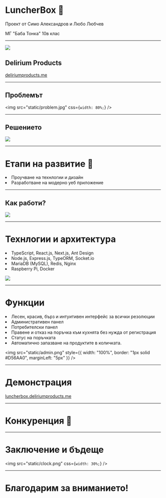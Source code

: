 
# LuncherBox 🥩

<Head>
  <title>LuncherBox</title>
</Head>

Проект от Симо Александров и Любо Любчев

МГ "Баба Тонка" 10в клас

---

![](static/dpnobg.png)

<div
  css={`
    text-align: center;
  `}
>
  <h2>Delirium Products</h2>
  <a href="https://deliriumproducts.me">deliriumproducts.me</a>

</div>

---


## Проблемът

<img
  src="static/problem.jpg"
  css={`
    width: 80%;
  `}
/>

---


## Решението

![](static/ipad.png)

---

<div>
  <h1>Етапи на развитие 👣</h1>
  <Appear>
    <li
      css={`
        font-size: 1.5rem;
        text-align: center;
      `}
    >
      Проучване на технлогии и дизайн
    </li>
    <li
      css={`
        font-size: 1.5rem;
        text-align: center;
      `}
    >
      Разработване на модерно уеб приложение
    </li>
  </Appear>
</div>

---


## Как работи?

![](static/iphone.png)

---


<div>
  <Appear>
    <h1>Технлогии и архитектура</h1>
    <li>TypeScript, React.js, Next.js, Ant Design</li>
    <li>Node.js, Express.js, TypeORM, Socket.io</li>
    <li>MariaDB (MySQL), Redis, Nginx</li>
    <li>Raspberry Pi, Docker</li>
  </Appear>
</div>

![](static/arch.png)

---


<div>
  <h1>Функции </h1>
  <Appear>
    <li>Лесен, красив, бърз и интуитивен интерфейс за всички резолюции</li>
    <li>Административен панел</li>
    <li>Потребителски панел</li>
    <li>Правене и отказ на поръчка към кухнята без нужда от регистрация</li>
    <li>Статус на поръчката</li>
    <li>Автоматично запазване на продуктите в количката.</li>
  </Appear>
</div>

<img
  src="static/admin.png"
  style={{ width: "100%", border: "1px solid #D56AA0", marginLeft: "5px" }}
/>

---

# Демонстрация

<a href="https://luncherbox.deliriumproducts.me">luncherbox.deliriumproducts.me</a>

---

# Конкуренция 👊

---

# Заключение и бъдеще

<img
  src="static/clock.png"
  css={`
    width: 30%;
  `}
/>

---

# Благодарим за вниманието!
